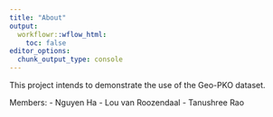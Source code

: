 ```yaml
---
title: "About"
output:
  workflowr::wflow_html:
    toc: false
editor_options:
  chunk_output_type: console
---
```


This project intends to demonstrate the use of the Geo-PKO dataset. 

Members:
- Nguyen Ha
- Lou van Roozendaal
- Tanushree Rao
